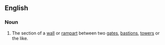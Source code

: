 ==English==

===Noun===
{{en-noun|head=[[fortification]] [[curtain]]}}

# {{label|en|architecture}} The section of a [[wall]] or [[rampart]] between two [[gates]], [[bastion]]s, [[tower]]s or the like.
